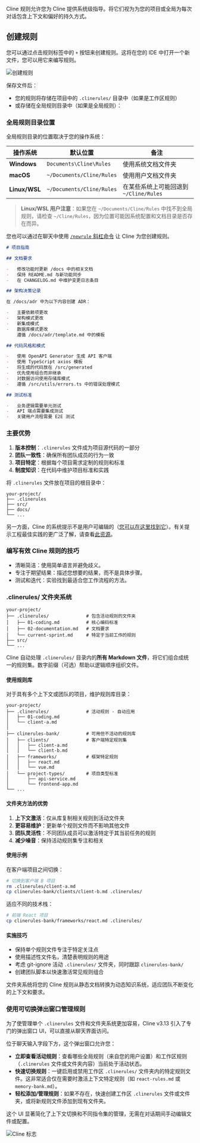Cline 规则允许您为 Cline 提供系统级指导。将它们视为为您的项目或全局为每次对话包含上下文和偏好的持久方式。

## 创建规则

您可以通过点击规则标签中的 `+` 按钮来创建规则。这将在您的 IDE 中打开一个新文件，您可以用它来编写规则。

<Frame>
	<img src="https://storage.googleapis.com/cline_public_images/docs/assets/cline-rules.png" alt="创建规则" />
</Frame>

保存文件后：

-   您的规则将存储在项目中的 `.clinerules/` 目录中（如果是工作区规则）
-   或存储在全局规则目录中（如果是全局规则）：

### 全局规则目录位置

全局规则目录的位置取决于您的操作系统：

| 操作系统 | 默认位置 | 备注 |
|----------|----------|------|
| **Windows** | `Documents\Cline\Rules` | 使用系统文档文件夹 |
| **macOS** | `~/Documents/Cline/Rules` | 使用用户文档文件夹 |
| **Linux/WSL** | `~/Documents/Cline/Rules` | 在某些系统上可能回退到 `~/Cline/Rules` |

> **Linux/WSL 用户注意**：如果您在 `~/Documents/Cline/Rules` 中找不到全局规则，请检查 `~/Cline/Rules`，因为位置可能因系统配置和文档目录是否存在而异。

您也可以通过在聊天中使用 [`/newrule` 斜杠命令](/features/slash-commands/new-rule) 让 Cline 为您创建规则。

```markdown 示例 Cline 规则结构 [可展开]
# 项目指南

## 文档要求

-   修改功能时更新 /docs 中的相关文档
-   保持 README.md 与新功能同步
-   在 CHANGELOG.md 中维护变更日志条目

## 架构决策记录

在 /docs/adr 中为以下内容创建 ADR：

-   主要依赖项更改
-   架构模式更改
-   新集成模式
-   数据库模式更改
    遵循 /docs/adr/template.md 中的模板

## 代码风格和模式

-   使用 OpenAPI Generator 生成 API 客户端
-   使用 TypeScript axios 模板
-   将生成的代码放在 /src/generated
-   优先使用组合而非继承
-   对数据访问使用存储库模式
-   遵循 /src/utils/errors.ts 中的错误处理模式

## 测试标准

-   业务逻辑需要单元测试
-   API 端点需要集成测试
-   关键用户流程需要 E2E 测试
```

### 主要优势

1. **版本控制**：`.clinerules` 文件成为项目源代码的一部分
2. **团队一致性**：确保所有团队成员的行为一致
3. **项目特定**：根据每个项目需求定制的规则和标准
4. **制度知识**：在代码中维护项目标准和实践

将 `.clinerules` 文件放在项目的根目录中：

```
your-project/
├── .clinerules
├── src/
├── docs/
└── ...
```

另一方面，Cline 的系统提示不是用户可编辑的（[您可以在这里找到它](https://github.com/cline/cline/blob/main/src/core/prompts/system.ts)）。有关提示工程最佳实践的更广泛了解，请查看[此资源](https://docs.anthropic.com/en/docs/build-with-claude/prompt-engineering/overview)。

### 编写有效 Cline 规则的技巧

-   清晰简洁：使用简单语言并避免歧义。
-   专注于期望结果：描述您想要的结果，而不是具体步骤。
-   测试和迭代：实验找到最适合您工作流程的方法。

### .clinerules/ 文件夹系统

```
your-project/
├── .clinerules/              # 包含活动规则的文件夹
│   ├── 01-coding.md          # 核心编码标准
│   ├── 02-documentation.md   # 文档要求
│   └── current-sprint.md     # 特定于当前工作的规则
├── src/
└── ...
```

Cline 自动处理 `.clinerules/` 目录内的**所有 Markdown 文件**，将它们组合成统一的规则集。数字前缀（可选）帮助以逻辑顺序组织文件。

#### 使用规则库

对于具有多个上下文或团队的项目，维护规则库目录：

```
your-project/
├── .clinerules/              # 活动规则 - 自动应用
│   ├── 01-coding.md
│   └── client-a.md
│
├── clinerules-bank/          # 可用但不活动的规则库
│   ├── clients/              # 客户端特定规则集
│   │   ├── client-a.md
│   │   └── client-b.md
│   ├── frameworks/           # 框架特定规则
│   │   ├── react.md
│   │   └── vue.md
│   └── project-types/        # 项目类型标准
│       ├── api-service.md
│       └── frontend-app.md
└── ...
```

#### 文件夹方法的优势

1. **上下文激活**：仅从库复制相关规则到活动文件夹
2. **更容易维护**：更新单个规则文件而不影响其他文件
3. **团队灵活性**：不同团队成员可以激活特定于其当前任务的规则
4. **减少噪音**：保持活动规则集专注和相关

#### 使用示例

在客户端项目之间切换：

```bash
# 切换到客户端 B 项目
rm .clinerules/client-a.md
cp clinerules-bank/clients/client-b.md .clinerules/
```

适应不同的技术栈：

```bash
# 前端 React 项目
cp clinerules-bank/frameworks/react.md .clinerules/
```

#### 实施技巧

-   保持单个规则文件专注于特定关注点
-   使用描述性文件名，清楚表明规则的用途
-   考虑 git-ignore 活动 `.clinerules/` 文件夹，同时跟踪 `clinerules-bank/`
-   创建团队脚本以快速激活常见规则组合

文件夹系统将您的 Cline 规则从静态文档转换为动态知识系统，适应团队不断变化的上下文和要求。

### 使用可切换弹出窗口管理规则

为了使管理单个 `.clinerules` 文件和文件夹系统更加容易，Cline v3.13 引入了专门的弹出窗口 UI，可以直接从聊天界面访问。

位于聊天输入字段下方，这个弹出窗口允许您：

-   **立即查看活动规则**：查看哪些全局规则（来自您的用户设置）和工作区规则（`.clinerules` 文件或文件夹内容）当前处于活动状态。
-   **快速切换规则**：一键启用或禁用工作区 `.clinerules/` 文件夹内的特定规则文件。这非常适合仅在需要时激活上下文特定规则（如 `react-rules.md` 或 `memory-bank.md`）。
-   **轻松添加/管理规则**：如果不存在，快速创建工作区 `.clinerules` 文件或文件夹，或将新规则文件添加到现有文件夹。

这个 UI 显著简化了上下文切换和不同指令集的管理，无需在对话期间手动编辑文件或配置。

<Frame>
	<img src="https://storage.googleapis.com/cline_public_images/docs/assets/image%20(1).png" alt="Cline 标志" />
</Frame>
